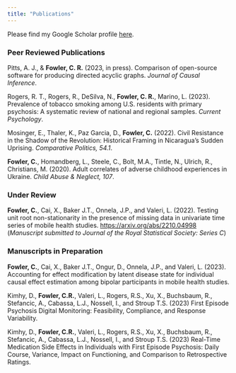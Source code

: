 ```yaml
---
title: "Publications"
---
```


Please find my Google Scholar profile [here](https://scholar.google.com/citations?hl=en&user=ScAs7hoAAAAJ). 

### Peer Reviewed Publications

Pitts, A. J., \& **Fowler, C. R.** (2023, in press).  Comparison of open-source software for producing directed acyclic graphs.  *Journal of Causal Inference*.

Rogers, R. T., Rogers, R., DeSilva, N., **Fowler, C. R.**, Marino, L. (2023). Prevalence of tobacco smoking among U.S. residents with primary psychosis: A systematic review of national and regional samples. *Current Psychology*.

Mosinger, E., Thaler, K., Paz Garcia, D., 
**Fowler, C.** (2022). Civil Resistance in the Shadow of the Revolution: Historical Framing in Nicaragua’s Sudden Uprising. *Comparative Politics, 54.1*. 


**Fowler, C.**, Homandberg, L., Steele, C., Bolt, M.A., Tintle, N., Ulrich, R., Christians, M. (2020). Adult correlates of adverse childhood experiences in Ukraine. *Child Abuse \& Neglect, 107*. 


### Under Review

**Fowler, C.**, Cai, X., Baker J.T., Onnela, J.P., and  Valeri, L. (2022). Testing unit
root non-stationarity in the presence of missing data in univariate time series of mobile health studies. [https://arxiv.org/abs/2210.04998](https://arxiv.org/abs/2210.04998) (*Manuscript submitted to Journal of the Royal Statistical Society: Series C*)





### Manuscripts in Preparation

**Fowler, C.**, Cai, X., Baker J.T., Ongur, D., Onnela, J.P.,  and  Valeri, L. (2023). Accounting for effect modification by latent disease state for individual causal effect estimation among bipolar participants in mobile health studies. 


Kimhy, D., **Fowler, C.R.**, Valeri, L., Rogers, R.S., Xu, X., Buchsbaum, R., Stefancic, A., Cabassa, L.J., Nossell, I., and Stroup T.S. (2023) First Episode Psychosis Digital Monitoring: Feasibility, Compliance, and Response Variability.


Kimhy, D., **Fowler, C.R.**, Valeri, L., Rogers, R.S., Xu, X., Buchsbaum, R., Stefancic, A., Cabassa, L.J., Nossell, I., and Stroup T.S. (2023) Real-Time Medication Side Effects in Individuals with First Episode Psychosis: Daily Course, Variance, Impact on Functioning, and Comparison to Retrospective Ratings.


